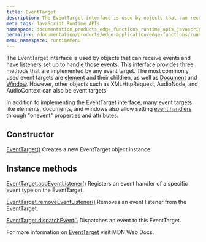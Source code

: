 ```yaml
---
title: EventTarget
description: The EventTarget interface is used by objects that can receive events and have listeners set up to handle those events.
meta_tags: JavaScript Runtime APIs
namespace: documentation_products_edge_functions_runtime_apis_javascript_event_target
permalink: /documentation/products/edge-application/edge-functions/runtime-apis/javascript/event-target/
menu_namespace: runtimeMenu
---
```


The EventTarget interface is used by objects that can receive events and have listeners set up to handle those events. This interface provides three methods that are implemented by any event target. The most commonly used event targets are [element](https://developer.mozilla.org/en-US/docs/Web/API/Element) and their children, as well as [Document](https://developer.mozilla.org/en-US/docs/Web/API/Document) and [Window](https://developer.mozilla.org/en-US/docs/Web/API/Document). However, other objects such as XMLHttpRequest, AudioNode, and AudioContext can also be event targets.

In addition to implementing the EventTarget interface, many event targets like elements, documents, and windows also allow setting [event handlers](https://developer.mozilla.org/en-US/docs/Web/Events/Event_handlers) through "onevent" properties and attributes.

## Constructor

[EventTarget()](https://developer.mozilla.org/en-US/docs/Web/API/EventTarget/EventTarget)
Creates a new EventTarget object instance.

## Instance methods

[EventTarget.addEventListener()](https://developer.mozilla.org/en-US/docs/Web/API/EventTarget/addEventListener)
Registers an event handler of a specific event type on the EventTarget.

[EventTarget.removeEventListener()](https://developer.mozilla.org/en-US/docs/Web/API/EventTarget/removeEventListener)
Removes an event listener from the EventTarget.

[EventTarget.dispatchEvent()](https://developer.mozilla.org/en-US/docs/Web/API/EventTarget/dispatchEvent)
Dispatches an event to this EventTarget.

For more information on [EventTarget](https://developer.mozilla.org/en-US/docs/Web/API/EventTarget) visit MDN Web Docs.




